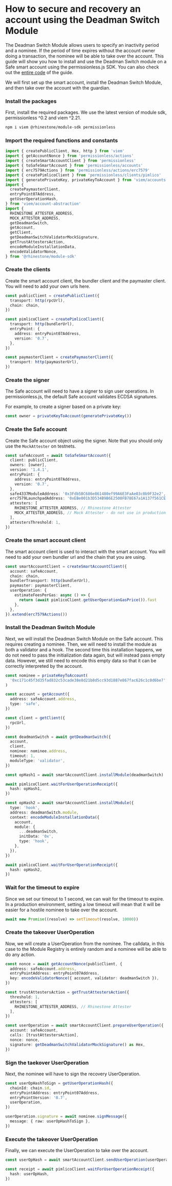 
# How to secure and recovery an account using the Deadman Switch Module

The Deadman Switch Module allows users to specify an inactivity period and a nominee. If the period of time expires without the account owner doing a transaction, the nominee will be able to take over the account. This guide will show you how to install and use the Deadman Switch module on a Safe smart account using the permissionless.js SDK. You can also check out the [entire code](https://github.com/rhinestonewtf/module-sdk-tutorials/blob/main/src/deadman-switch/permissionless-safe.ts) of the guide.

We will first set up the smart account, install the Deadman Switch Module, and then take over the account with the guardian.

<Steps>

### Install the packages

First, install the required packages. We use the latest version of module sdk, permissionless ^0.2 and viem ^2.21.

```sh npm2yarn
npm i viem @rhinestone/module-sdk permissionless
```

### Import the required functions and constants

```typescript copy
import { createPublicClient, Hex, http } from 'viem'
import { getAccountNonce } from 'permissionless/actions'
import { createSmartAccountClient } from 'permissionless'
import { toSafeSmartAccount } from 'permissionless/accounts'
import { erc7579Actions } from 'permissionless/actions/erc7579'
import { createPimlicoClient } from 'permissionless/clients/pimlico'
import { generatePrivateKey, privateKeyToAccount } from 'viem/accounts'
import {
  createPaymasterClient,
  entryPoint07Address,
  getUserOperationHash,
} from 'viem/account-abstraction'
import {
  RHINESTONE_ATTESTER_ADDRESS,
  MOCK_ATTESTER_ADDRESS,
  getDeadmanSwitch,
  getAccount,
  getClient,
  getDeadmanSwitchValidatorMockSignature,
  getTrustAttestersAction,
  encodeModuleInstallationData,
  encodeValidatorNonce,
} from '@rhinestone/module-sdk'
```

### Create the clients

Create the smart account client, the bundler client and the paymaster client. You will need to add your own urls here.

```typescript copy
const publicClient = createPublicClient({
  transport: http(rpcUrl),
  chain: chain,
})

const pimlicoClient = createPimlicoClient({
  transport: http(bundlerUrl),
  entryPoint: {
    address: entryPoint07Address,
    version: '0.7',
  },
})

const paymasterClient = createPaymasterClient({
  transport: http(paymasterUrl),
})
```

### Create the signer

The Safe account will need to have a signer to sign user operations. In permissionless.js, the default Safe account validates ECDSA signatures.

For example, to create a signer based on a private key:

```typescript copy
const owner = privateKeyToAccount(generatePrivateKey())
```

### Create the Safe account

Create the Safe account object using the signer. Note that you should only use the `MockAttester` on testnets.

```typescript copy
const safeAccount = await toSafeSmartAccount({
  client: publicClient,
  owners: [owner],
  version: '1.4.1',
  entryPoint: {
    address: entryPoint07Address,
    version: '0.7',
  },
  safe4337ModuleAddress: '0x3Fdb5BC686e861480ef99A6E3FaAe03c0b9F32e2', // These are not meant to be used in production as of now.
  erc7579LaunchpadAddress: '0xEBe001b3D534B9B6E2500FB78E67a1A137f561CE',
  attesters: [
    RHINESTONE_ATTESTER_ADDRESS, // Rhinestone Attester
    MOCK_ATTESTER_ADDRESS, // Mock Attester - do not use in production
  ],
  attestersThreshold: 1,
})
```

### Create the smart account client

The smart account client is used to interact with the smart account. You will need to add your own bundler url and the chain that you are using.

```typescript copy
const smartAccountClient = createSmartAccountClient({
  account: safeAccount,
  chain: chain,
  bundlerTransport: http(bundlerUrl),
  paymaster: paymasterClient,
  userOperation: {
    estimateFeesPerGas: async () => {
      return (await pimlicoClient.getUserOperationGasPrice()).fast
    },
  },
}).extend(erc7579Actions())
```

### Install the Deadman Switch Module

Next, we will install the Deadman Switch Module on the Safe account. This requires creating a nominee. Then, we will need to install the module as both a validator and a hook. The second time this installation happens, we do not need to pass the initialization data again, but will instead pass empty data. However, we still need to encode this empty data so that it can be correctly interpreted by the account.

```typescript copy
const nominee = privateKeyToAccount(
  '0xc171c45f3d35fad832c53cade38e8d21b8d5cc93d1887e867fac626c1c0d6be7',
)

const account = getAccount({
  address: safeAccount.address,
  type: 'safe',
})

const client = getClient({
  rpcUrl,
})

const deadmanSwitch = await getDeadmanSwitch({
  account,
  client,
  nominee: nominee.address,
  timeout: 1,
  moduleType: 'validator',
})

const opHash1 = await smartAccountClient.installModule(deadmanSwitch)

await pimlicoClient.waitForUserOperationReceipt({
  hash: opHash1,
})

const opHash2 = await smartAccountClient.installModule({
  type: 'hook',
  address: deadmanSwitch.module,
  context: encodeModuleInstallationData({
    account,
    module: {
      ...deadmanSwitch,
      initData: '0x',
      type: 'hook',
    },
  }),
})

await pimlicoClient.waitForUserOperationReceipt({
  hash: opHash2,
})
```

### Wait for the timeout to expire

Since we set our timeout to 1 second, we can wait for the timeout to expire. In a production environment, setting a low timeout will mean that it will be easier for a hostile nominee to take over the account.

```typescript copy
await new Promise((resolve) => setTimeout(resolve, 10000))
```

### Create the takeover UserOperation

Now, we will create a UserOperation from the nominee. The calldata, in this case to the Module Registry is entirely random and a nominee will be able to do any action.

```typescript copy
const nonce = await getAccountNonce(publicClient, {
  address: safeAccount.address,
  entryPointAddress: entryPoint07Address,
  key: encodeValidatorNonce({ account, validator: deadmanSwitch }),
})

const trustAttestersAction = getTrustAttestersAction({
  threshold: 1,
  attesters: [
    RHINESTONE_ATTESTER_ADDRESS, // Rhinestone Attester
  ],
})

const userOperation = await smartAccountClient.prepareUserOperation({
  account: safeAccount,
  calls: [trustAttestersAction],
  nonce: nonce,
  signature: getDeadmanSwitchValidatorMockSignature() as Hex,
})
```

### Sign the taekover UserOperation

Next, the nominee will have to sign the recovery UserOperation.

```typescript copy
const userOpHashToSign = getUserOperationHash({
  chainId: chain.id,
  entryPointAddress: entryPoint07Address,
  entryPointVersion: '0.7',
  userOperation,
})

userOperation.signature = await nominee.signMessage({
  message: { raw: userOpHashToSign },
})
```

### Execute the takeover UserOperation

Finally, we can execute the UserOperation to take over the account.

```typescript copy
const userOpHash = await smartAccountClient.sendUserOperation(userOperation)

const receipt = await pimlicoClient.waitForUserOperationReceipt({
  hash: userOpHash,
})
```

</Steps>
